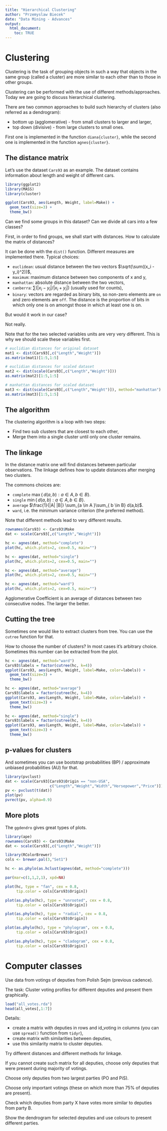 ```yaml
---
title: "Hierarchical Clustering"
author: "Przemyslaw Biecek"
date: "Data Mining - Advances"
output: 
  html_document:
    toc: TRUE
---
```


# Clustering

Clustering is the task of grouping objects in such a way that objects in the same group (called a cluster) are more similar to each other than to those in other groups.

Clustering can be performed with the use of different methods/approaches. Today we are going to discuss hierarchical clustering.


There are two common approaches to build such hierarchy of clusters (also referred as a dendrogram):

- bottom up (agglomerative) - from small clusters to larger and larger,
- top down (divisive) - from large clusters to small ones.

First one is implemented in the function `diana{cluster}`, while the second one is implemented in the function `agnes{cluster}`. 

## The distance matrix

Let's use the dataset `Cars93` as an example. The dataset contains information about length and weight of different cars. 

```r
library(ggplot2)
library(MASS)
library(cluster)

ggplot(Cars93, aes(Length, Weight, label=Make)) +
  geom_text(size=3) + 
  theme_bw()
```

Can we find some groups in this dataset? Can we divide all cars into a few classes?

First, in order to find groups, we shall start with distances. How to calculate the matrix of distances?

It can be done with the `dist()` function. Different measures are implemented there. Typical choices:

- `euclidean`: usual distance between the two vectors $\sqrt(\sum((x_i - y_i)^2))$,
- `maximum`: maximum distance between two components of x and y,
- `manhattan`: absolute distance between the two vectors,
- `canberra`: $\sum(|x_i - y_i| / |x_i + y_i|)$ (usually used for counts),
- `binary`: vectors are regarded as binary bits, so non-zero elements are `on` and zero elements are `off`. The distance is the proportion of bits in which only one is on amongst those in which at least one is on.

But would it work in our case?

Not really. 

Note that for the two selected variables units are very very different. This is why we should scale these variables first. 

```r
# euclidian distances for original dataset
mat1 <- dist(Cars93[,c("Length","Weight")])
as.matrix(mat1)[1:5,1:5]

# euclidian distances for scaled dataset
mat2 <- dist(scale(Cars93[,c("Length","Weight")]))
as.matrix(mat2)[1:5,1:5]

# manhattan distances for scaled dataset
mat3 <- dist(scale(Cars93[,c("Length","Weight")]), method="manhattan")
as.matrix(mat3)[1:5,1:5]
```

## The algorithm

The clustering algorithm is a loop with two steps:

- Find two sub clusters that are closest to each other,
- Merge them into a single cluster until only one cluster remains.

## The linkage 

In the distance matrix one will find distances between particular observations. The linkage defines how to update distances after merging two clusters.

The commons choices are:

* `complete` 	 $\max \{\, d(a,b) : a \in A,\, b \in B \}$. 
* `single` 	$\min \{\, d(a,b) : a \in A,\, b \in B \}$. 
* `average`	 $\frac{1}{|A| |B|} \sum_{a \in A }\sum_{ b \in B} d(a,b)$. 
* `ward`, i.e. the minimum variance criterion (the preferred method).

Note that different methods lead to very different results. 

```r
rownames(Cars93) <- Cars93$Make
dat <- scale(Cars93[,c("Length","Weight")])

hc <- agnes(dat, method="complete")
plot(hc, which.plots=2, cex=0.5, main="")

hc <- agnes(dat, method="single")
plot(hc, which.plots=2, cex=0.5, main="")

hc <- agnes(dat, method="average")
plot(hc, which.plots=2, cex=0.5, main="")

hc <- agnes(dat, method="ward")
plot(hc, which.plots=2, cex=0.5, main="")
```

Agglomerative Coefficient is an average of distances between two consecutive nodes. The larger the better.

## Cutting the tree

Sometimes one would like to extract clusters from tree. 
You can use the `cutree` function for that.

How to choose the number of clusters? 
In most cases it's arbitrary choice. Sometimes this number can be extracted from the plot.
 
```r
hc <- agnes(dat, method="ward")
Cars93$labels = factor(cutree(hc, k=4))
ggplot(Cars93, aes(Length, Weight, label=Make, color=labels)) +
  geom_text(size=3) + 
  theme_bw()

hc <- agnes(dat, method="average")
Cars93$labels = factor(cutree(hc, k=4))
ggplot(Cars93, aes(Length, Weight, label=Make, color=labels)) +
  geom_text(size=3) + 
  theme_bw()

hc <- agnes(dat, method="single")
Cars93$labels = factor(cutree(hc, k=4))
ggplot(Cars93, aes(Length, Weight, label=Make, color=labels)) +
  geom_text(size=3) + 
  theme_bw()
```

## p-values for clusters

And sometimes you can use bootstrap probabilities (BP) / approximate unbiased probabilities (AU) for that.

```r
library(pvclust)
dat <- scale(Cars93[Cars93$Origin == "non-USA",
                    c("Length","Weight","Width","Horsepower","Price")])
pv <- pvclust(t(dat))
plot(pv)
pvrect(pv, alpha=0.9)

```

## More plots

The `ggdendro` gives great types of plots.

```r
library(ape)
rownames(Cars93) <- Cars93$Make
dat <- scale(Cars93[,c("Length","Weight")])

library(RColorBrewer)
cols <- brewer.pal(3,"Set1")

hc <- as.phylo(as.hclust(agnes(dat, method="complete")))

par(mar=c(1,1,2,1), xpd=NA)

plot(hc, type = "fan", cex = 0.8,
     tip.color = cols[Cars93$Origin])

plot(as.phylo(hc), type = "unrooted", cex = 0.8,
     tip.color = cols[Cars93$Origin])

plot(as.phylo(hc), type = "radial", cex = 0.8,
     tip.color = cols[Cars93$Origin])

plot(as.phylo(hc), type = "phylogram", cex = 0.8,
     tip.color = cols[Cars93$Origin])

plot(as.phylo(hc), type = "cladogram", cex = 0.8,
     tip.color = cols[Cars93$Origin])
```


# Computer classes

Use data from votings of deputies from Polish Sejm (previous cadence).

The task: 
Cluster voting profiles for different deputies and present them graphically.


```r
load("all_votes.rda")
head(all_votes[,1:7])
```

Details:

- create a matrix with deputies in rows and id_voting in columns (you can use `spread()` function from `tidyr`),
- create matrix with similarities between deputies,
- use this similarity matrix to cluster deputies.

Try different distances and different methods for linkage. 

If you cannot create such matrix for all deputies, choose only deputies that were present during majority of votings.

Choose only deputies from two largest parties (PO and PiS).

Choose only important votings (these on which more than 75\% of deputies are present).

Check which deputies from party X have votes more similar to deputies from party B.

Show the dendrogram for selected deputies and use colours to present different parties.


